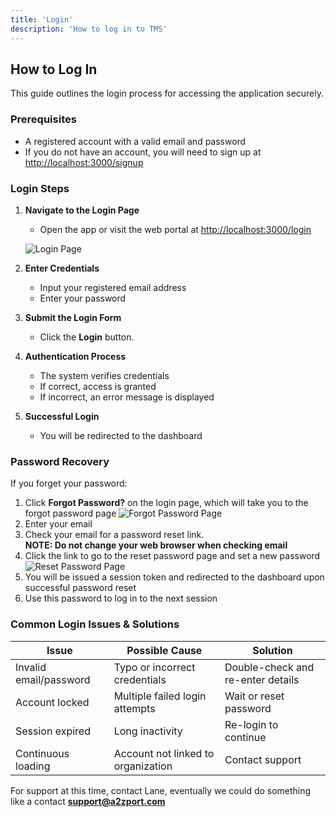 ```yaml
---
title: 'Login'
description: 'How to log in to TMS'
---
```


## How to Log In

This guide outlines the login process for accessing the application securely.

### Prerequisites

- A registered account with a valid email and password
- If you do not have an account, you will need to sign up at [http://localhost:3000/signup](http://localhost:3000/signup)

### Login Steps

1. **Navigate to the Login Page**

   - Open the app or visit the web portal at [http://localhost:3000/login](http://localhost:3000/login)

   ![Login Page](/assets/screenshots/loginPage.png)

2. **Enter Credentials**

   - Input your registered email address
   - Enter your password

3. **Submit the Login Form**

   - Click the **Login** button.

4. **Authentication Process**

   - The system verifies credentials
   - If correct, access is granted
   - If incorrect, an error message is displayed

5. **Successful Login**

   - You will be redirected to the dashboard

### Password Recovery

If you forget your password:

1. Click **Forgot Password?** on the login page, which will take you to the forgot password page
   ![Forgot Password Page](/assets/screenshots/forgotPassword.png)
2. Enter your email
3. Check your email for a password reset link.  
   **NOTE: Do not change your web browser when checking email**
4. Click the link to go to the reset password page and set a new password
   ![Reset Password Page](/assets/screenshots/resetPassword.png)
5. You will be issued a session token and redirected to the dashboard upon successful password reset
6. Use this password to log in to the next session

### Common Login Issues & Solutions

| Issue                  | Possible Cause                     | Solution                          |
| ---------------------- | ---------------------------------- | --------------------------------- |
| Invalid email/password | Typo or incorrect credentials      | Double-check and re-enter details |
| Account locked         | Multiple failed login attempts     | Wait or reset password            |
| Session expired        | Long inactivity                    | Re-login to continue              |
| Continuous loading     | Account not linked to organization | Contact support                   |

For support at this time, contact Lane, eventually we could do something like a contact **support@a2zport.com**
